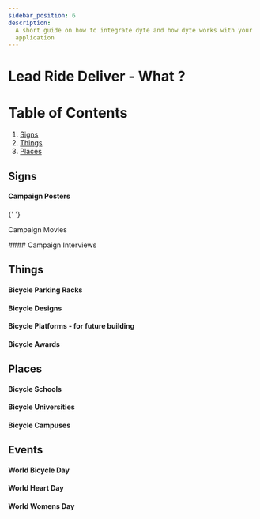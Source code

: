 ```yaml
---
sidebar_position: 6
description:
  A short guide on how to integrate dyte and how dyte works with your
  application
---
```


# Lead Ride Deliver - What ?

# Table of Contents

1. [Signs](#signs)
2. [Things](#things)
3. [Places](#places)


## Signs

#### Campaign Posters

####

{' '}

<Link
  className="underline underline-offset-8"
  href="https://www.youtube.com/watch?v=7OUShfeKEOc"
>
  Campaign Movies
</Link>
<p></p>
#### Campaign Interviews

## Things

#### Bicycle Parking Racks

#### Bicycle Designs

#### Bicycle Platforms - for future building

#### Bicycle Awards

## Places

#### Bicycle Schools

#### Bicycle Universities

#### Bicycle Campuses

## Events

#### World Bicycle Day

#### World Heart Day

#### World Womens Day

